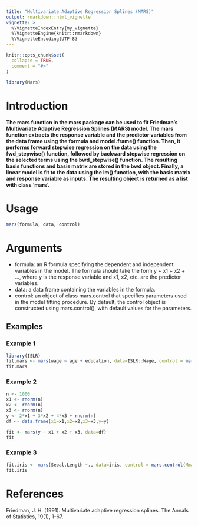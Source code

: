 ---
title: "Multivariate Adaptive Regression Splines (MARS)"
output: rmarkdown::html_vignette
vignette: >
  %\VignetteIndexEntry{my_vignette}
  %\VignetteEngine{knitr::rmarkdown}
  %\VignetteEncoding{UTF-8}
---

```{r, include = FALSE}
knitr::opts_chunk$set(
  collapse = TRUE,
  comment = "#>"
)
```

```{r setup}
library(Mars)
```


# Introduction

#### The mars function in the mars package can be used to fit Friedman's Multivariate Adaptive Regression Splines (MARS) model. The mars function extracts the response variable and the predictor variables from the data frame using the formula and model.frame() function. Then, it performs forward stepwise regression on the data using the fwd_stepwise() function, followed by backward stepwise regression on the selected terms using the bwd_stepwise() function. The resulting basis functions and basis matrix are stored in the bwd object. Finally, a linear model is fit to the data using the lm() function, with the basis matrix and response variable as inputs. The resulting object is returned as a list with class 'mars'.


# Usage

```{r, eval=FALSE}
mars(formula, data, control)
```

# Arguments
- formula: an R formula specifying the dependent and independent variables in the model. The formula should take the form y ~ x1 + x2 + ..., where y is the response variable and x1, x2, etc. are the predictor variables.
- data: a data frame containing the variables in the formula.
- control: an object of class mars.control that specifies parameters used in the model fitting procedure. By default, the control object is constructed using mars.control(), with default values for the parameters.

## Examples

### Example 1

```{r}
library(ISLR)
fit.mars <- mars(wage ~ age + education, data=ISLR::Wage, control = mars.control(Mmax=10))
fit.mars
```


### Example 2

```{r}
n <- 1000
x1 <- rnorm(n)
x2 <- rnorm(n)
x3 <- rnorm(n)
y <- 2*x1 + 3*x2 + 4*x3 + rnorm(n)
df <- data.frame(x1=x1,x2=x2,x3=x3,y=y)

fit <- mars(y ~ x1 + x2 + x3, data=df)
fit
```

### Example 3

```{r}
fit.iris <- mars(Sepal.Length ~., data=iris, control = mars.control(Mmax=10))
fit.iris

```

# References

Friedman, J. H. (1991). Multivariate adaptive regression splines. The Annals of Statistics, 19(1), 1-67.
